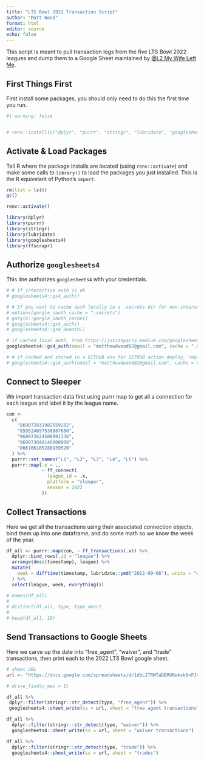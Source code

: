 ```yaml
---
title: "LTS Bowl 2022 Transaction Script"
author: "Matt Wood"
format: html
editor: source
echo: false
---
```


This script is meant to pull transaction logs from the five LTS Bowl 2022 leagues and dump them to a Google Sheet maintained by [@L2 My Wife Left Me](https://ltsbowl2022.slack.com/team/U03UHGFDQ0J). 

## First Things First

First install some packages, you should only need to do this the first time you run.

```r
#| warning: false


# renv::install(c("dplyr", "purrr", "stringr", "lubridate", "googlesheets4", "ffscrapr", "rlang", "rmarkdown", "httpuv", "usethis"))

```

## Activate & Load Packages

Tell R where the package installs are located (using `renv::activate`) and make some calls to `library()` to load the packages you just installed. This is the R equivelant of Python's `import`.

```r
rm(list = ls())
gc()

renv::activate()

library(dplyr)
library(purrr)
library(stringr)
library(lubridate)
library(googlesheets4)
library(ffscrapr)
```

## Authorize `googlesheets4`

This line authorizes `googlesheets4` with your credentials.

```r
# # If interactive auth is ok
# googlesheets4::gs4_auth()

# # If you want to cache auth locally in a .secrets dir for non-interactive, from https://josiahparry.medium.com/googlesheets4-authentication-for-deployment-9e994b4c81d6
# options(gargle_oauth_cache = ".secrets")
# gargle::gargle_oauth_cache()
# googlesheets4::gs4_auth()
# googlesheets4::gs4_deauth()

# if cached local auth, from https://josiahparry.medium.com/googlesheets4-authentication-for-deployment-9e994b4c81d6
googlesheets4::gs4_auth(email = "matthewdwood82@gmail.com", cache = ".secrets")

# # if cached and stored in a GITHUB env for GITHUB action deploy, replace "GS4_PASSWORD" with whatever you named that secret environmental variable in your repo
# googlesheets4::gs4_auth(email = "matthewdwood82@gmail.com", cache = GS4_PASSWORD)

```

## Connect to Sleeper

We import transaction data first using purrr map to get all a connection for each league and label it by the league name. 

```r
con <-
  c(
    "869072831982559232",
    "859524057538887680",
    "869073624508891136",
    "869073848140800000",
    "866166165288939520"
  ) %>%
  purrr::set_names("L1", "L2", "L3", "L4", "L5") %>%
  purrr::map(.x = .,
             ~ ff_connect(
               league_id = .x,
               platform = "sleeper",
               season = 2022
             ))

```


## Collect Transactions

Here we get all the transactions using their associated connection objects, bind them up into one dataframe, and do some math so we know the week of the year.

```r
df_all <- purrr::map(con, ~ ff_transactions(.x)) %>%
  dplyr::bind_rows(.id = "league") %>%
  arrange(desc(timestamp), league) %>%
  mutate(
    week = difftime(timestamp, lubridate::ymd("2022-09-06"), units = "weeks") %>% ceiling(.) %>% as.integer(.) %>% if_else(. < 0L, 0L, .)
  ) %>%
  select(league, week, everything())

# names(df_all)
# 
# distinct(df_all, type, type_desc)
# 
# head(df_all, 10)

```

## Send Transactions to Google Sheets

Here we carve up the date into "free_agent", "waiver", and "trade" transactions, then print each to the 2022 LTS Bowl google sheet.

```r
# sheet URL
url <- "https://docs.google.com/spreadsheets/d/1dbLITRWTaDBRU0wksk9nFJ4DqxV9BTokIQHW5pqDx5Y/edit#gid=83722163"

# drive_find(n_max = 1)

df_all %>%
 dplyr::filter(stringr::str_detect(type, "free_agent")) %>%
 googlesheets4::sheet_write(ss = url, sheet = "free agent transactions")

df_all %>% 
  dplyr::filter(stringr::str_detect(type, "waiver")) %>% 
  googlesheets4::sheet_write(ss = url, sheet = "waiver transactions")

df_all %>% 
  dplyr::filter(stringr::str_detect(type, "trade")) %>% 
  googlesheets4::sheet_write(ss = url, sheet = "trades")
```

